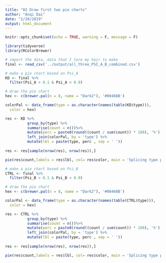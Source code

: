 ```yaml
---
title: "02 Draw first two pie charts"
author: "Anqi Dai"
date: "2/20/2019"
output: html_document
---
```


```r
knitr::opts_chunk$set(echo = TRUE, warning = F, message = F)
```


```r
library(tidyverse)
library(RColorBrewer)
```

```r
# import the data, data that I tore my hair to make
final <- read_csv('../output/all_three_PSI_A_B_combined.csv')
```

```r
# make a pie chart based on Psi_A
KD <- final %>%
  filter(Psi_A > 0.1 & Psi_A < 0.9) 

# draw the pie chart
hex <- c(brewer.pal(n = 8, name = "Dark2"), '#00468B')

colorPal <- data_frame(type = as.character(names(table(KD$type))), 
  color = hex) 

res <- KD %>%
          group_by(type) %>%
          summarise(count = n())%>%
          mutate(perc = paste0(round((count / sum(count)) * 100), '%') ) %>%
          left_join(colorPal, by = 'type') %>%
          mutate(lbl = paste(type, perc , sep = ' '))
  
res <- res[sample(nrow(res), nrow(res)),]

pie(res$count,labels = res$lbl, col= res$color, main = 'Splicing type pie chart in KD samples')

```

```r
# make a pie chart based on Psi_B 
CTRL <- final %>%
  filter(Psi_B > 0.1 & Psi_B < 0.9) 

# draw the pie chart
hex <- c(brewer.pal(n = 8, name = "Dark2"), '#00468B')

colorPal <- data_frame(type = as.character(names(table(CTRL$type))), 
  color = hex) 

res <- CTRL %>%
          group_by(type) %>%
          summarise(count = n())%>%
          mutate(perc = paste0(round((count / sum(count)) * 100), '%') ) %>%
          left_join(colorPal, by = 'type') %>%
          mutate(lbl = paste(type, perc , sep = ' '))
  
res <- res[sample(nrow(res), nrow(res)),]

pie(res$count,labels = res$lbl, col= res$color, main = 'Splicing type pie chart in CTRL samples')
```

